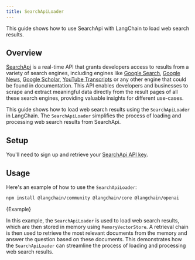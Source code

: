 ```yaml
---
title: SearchApiLoader
---
```


This guide shows how to use SearchApi with LangChain to load web search results.

## Overview

[SearchApi](https://www.searchapi.io/) is a real-time API that grants developers access to results from a variety of search engines, including engines like [Google Search](https://www.searchapi.io/docs/google),
[Google News](https://www.searchapi.io/docs/google-news), [Google Scholar](https://www.searchapi.io/docs/google-scholar), [YouTube Transcripts](https://www.searchapi.io/docs/youtube-transcripts) or any other engine that could be found in documentation.
This API enables developers and businesses to scrape and extract meaningful data directly from the result pages of all these search engines, providing valuable insights for different use-cases.

This guide shows how to load web search results using the `SearchApiLoader` in LangChain. The `SearchApiLoader` simplifies the process of loading and processing web search results from SearchApi.

## Setup

You'll need to sign up and retrieve your [SearchApi API key](https://www.searchapi.io/).

## Usage

Here's an example of how to use the `SearchApiLoader`:



<IntegrationInstallTooltip/>

```bash npm2yarn
npm install @langchain/community @langchain/core @langchain/openai
```

<CodeBlock language="typescript">{Example}</CodeBlock>

In this example, the `SearchApiLoader` is used to load web search results, which are then stored in memory using `MemoryVectorStore`. A retrieval chain is then used to retrieve the most relevant documents from the memory and answer the question based on these documents. This demonstrates how the `SearchApiLoader` can streamline the process of loading and processing web search results.
